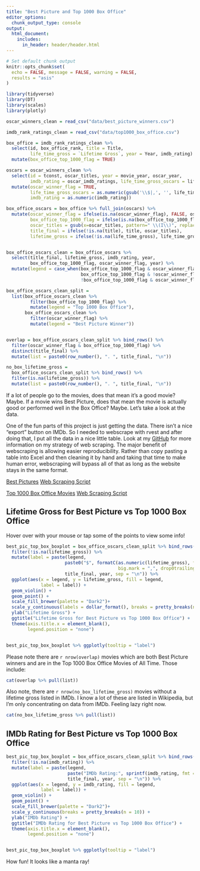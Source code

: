 ```yaml
---
title: "Best Picture and Top 1000 Box Office"
editor_options: 
  chunk_output_type: console
output:
  html_document:
    includes:
      in_header: header/header.html
---
```


```r
# Set default chunk output
knitr::opts_chunk$set(
  echo = FALSE, message = FALSE, warning = FALSE,
  results = "asis"
)
```

```r
library(tidyverse)
library(DT)
library(scales)
library(plotly)
```



```r
oscar_winners_clean = read_csv("data/best_picture_winners.csv")

imdb_rank_ratings_clean = read_csv("data/top1000_box_office.csv")
```

```r
box_office = imdb_rank_ratings_clean %>%
  select(id, box_office_rank, title = Title,
         life_time_gross = `Lifetime Gross`, year = Year, imdb_rating) %>% 
  mutate(box_office_top_1000_flag = TRUE)

oscars = oscar_winners_clean %>%
  select(id = tconst, oscar_titles, year = movie_year, oscar_year,
         imdb_rating = oscar_imdb_ratings, life_time_gross_oscars = life_time_gross) %>% 
  mutate(oscar_winner_flag = TRUE,
         life_time_gross_oscars = as.numeric(gsub('\\$|,', '', life_time_gross_oscars)),
         imdb_rating = as.numeric(imdb_rating))

box_office_oscars = box_office %>% full_join(oscars) %>% 
  mutate(oscar_winner_flag = ifelse(is.na(oscar_winner_flag), FALSE, oscar_winner_flag),
         box_office_top_1000_flag = ifelse(is.na(box_office_top_1000_flag), FALSE, box_office_top_1000_flag),
         oscar_titles = gsub(x=oscar_titles, pattern=" \\(I\\)", replacement = ""),
         title_final = ifelse(!is.na(title), title, oscar_titles),
         lifetime_gross = ifelse(!is.na(life_time_gross), life_time_gross, life_time_gross_oscars))


box_office_oscars_clean = box_office_oscars %>% 
  select(title_final, lifetime_gross, imdb_rating, year,
         box_office_top_1000_flag, oscar_winner_flag, year) %>% 
  mutate(legend = case_when(box_office_top_1000_flag & oscar_winner_flag ~ "Both Oscar Winning and Top 1000 Box Office",
                            box_office_top_1000_flag & !oscar_winner_flag ~ "Top 1000 Box Office",
                            !box_office_top_1000_flag & oscar_winner_flag ~ "Best Picture Winner"))

box_office_oscars_clean_split =
  list(box_office_oscars_clean %>%
         filter(box_office_top_1000_flag) %>% 
         mutate(legend = "Top 1000 Box Office"),
       box_office_oscars_clean %>%
         filter(oscar_winner_flag) %>% 
         mutate(legend = "Best Picture Winner"))


overlap = box_office_oscars_clean_split %>% bind_rows() %>% 
  filter(oscar_winner_flag & box_office_top_1000_flag) %>% 
  distinct(title_final) %>% 
  mutate(list = paste0(row_number(), ". ", title_final, "\n"))

no_box_lifetime_gross = 
  box_office_oscars_clean_split %>% bind_rows() %>% 
  filter(is.na(lifetime_gross)) %>% 
  mutate(list = paste0(row_number(), ". ", title_final, "\n"))
```

If a lot of people go to the movies, does that mean it's a good movie? Maybe. If a movie wins Best Picture, does that mean the movie is actually good or performed well in the Box Office? Maybe. Let's take a look at the data. 

One of the fun parts of this project is just getting the data. There isn't a nice "export" button on IMDb. So I needed to webscrape with rvest and after doing that, I put all the data in a nice little table. Look at my [GitHub](https://github.com/cavandonohoe/cavandonohoe.github.io) for more information on my strategy of web scraping. The major benefit of webscraping is allowing easier reproducibility. Rather than copy pasting a table into Excel and then cleaning it by hand and taking that time to make human error, webscraping will bypass all of that as long as the website stays in the same format.

[Best Pictures](https://www.imdb.com/search/title/?groups=best_picture_winner&sort=year,desc&count=100&view=advanced)
[Web Scraping Script](https://github.com/cavandonohoe/cavandonohoe.github.io/blob/main/web_scraping/best_picture_winners.R)


[Top 1000 Box Office Movies](https://www.boxofficemojo.com/chart/top_lifetime_gross/?area=XWW)
[Web Scraping Script](https://github.com/cavandonohoe/cavandonohoe.github.io/blob/main/web_scraping/top1000_box_office.R)

## Lifetime Gross for Best Picture vs Top 1000 Box Office

Hover over with your mouse or tap some of the points to view some info! 

```r
best_pic_top_box_boxplot = box_office_oscars_clean_split %>% bind_rows() %>%
  filter(!is.na(lifetime_gross)) %>% 
  mutate(label = paste(legend,
                      paste0("$", formatC(as.numeric(lifetime_gross), format = "f",
                                          big.mark = ",", drop0trailing = TRUE)),
                      title_final, year, sep = "\n")) %>%
  ggplot(aes(x = legend, y = lifetime_gross, fill = legend,
             label = label)) +
  geom_violin() +
  geom_point() +
  scale_fill_brewer(palette = "Dark2")+
  scale_y_continuous(labels = dollar_format(), breaks = pretty_breaks(n = 10)) +
  ylab("Lifetime Gross") +
  ggtitle("Lifetime Gross for Best Picture vs Top 1000 Box Office") +
  theme(axis.title.x = element_blank(),
        legend.position = "none")


best_pic_top_box_boxplot %>% ggplotly(tooltip = "label")

```

Please note there are `r nrow(overlap)` movies which are both Best Picture winners and are in the Top 1000 Box Office Movies of All Time. Those include:

```r
cat(overlap %>% pull(list))
```

Also note, there are `r nrow(no_box_lifetime_gross)` movies without a lifetime gross listed in IMDb. I know a lot of these are listed in Wikipedia, but I'm only concentrating on data from IMDb. Feeling lazy right now.

```r
cat(no_box_lifetime_gross %>% pull(list))
```

## IMDb Rating for Best Picture vs Top 1000 Box Office

```r
best_pic_top_box_boxplot = box_office_oscars_clean_split %>% bind_rows() %>%
  filter(!is.na(imdb_rating)) %>%
  mutate(label = paste(legend,
                       paste("IMDb Rating:", sprintf(imdb_rating, fmt = "%#.1f")),
                       title_final, year, sep = "\n")) %>%
  ggplot(aes(x = legend, y = imdb_rating, fill = legend,
             label = label)) +
  geom_violin() +
  geom_point() +
  scale_fill_brewer(palette = "Dark2")+
  scale_y_continuous(breaks = pretty_breaks(n = 10)) +
  ylab("IMDb Rating") +
  ggtitle("IMDb Rating for Best Picture vs Top 1000 Box Office") +
  theme(axis.title.x = element_blank(),
        legend.position = "none")


best_pic_top_box_boxplot %>% ggplotly(tooltip = "label")

```

How fun! It looks like a manta ray!

